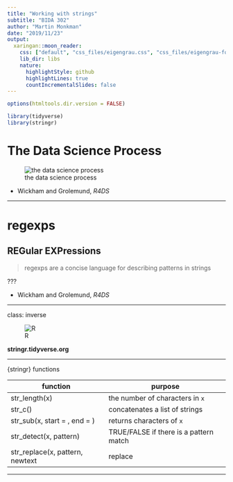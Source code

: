 ```yaml
---
title: "Working with strings"
subtitle: "BIDA 302"
author: "Martin Monkman"
date: "2019/11/23"
output:
  xaringan::moon_reader:
    css: ["default", "css_files/eigengrau.css", "css_files/eigengrau-fonts.css"]    
    lib_dir: libs
    nature:
      highlightStyle: github
      highlightLines: true
      countIncrementalSlides: false
---
```



```r
options(htmltools.dir.version = FALSE)

library(tidyverse)
library(stringr)
```

# The Data Science Process

![the data science process](../img/data-science.png)

- Wickham and Grolemund, _R4DS_


---

# regexps

## REGular EXPressions


> regexps are a concise language for describing patterns in strings


??? 

- Wickham and Grolemund, _R4DS_



---

class: inverse


![R](../img/stringr_400.png)

**stringr.tidyverse.org**


---

{stringr} functions 

| function | purpose |
| ---- | ---- |
| str_length(x)  | the number of characters in `x` |
| str_c() | concatenates a list of strings |
| str_sub(x, start = , end = ) | returns characters of `x` |
| str_detect(x, pattern) | TRUE/FALSE if there is a pattern match |
| str_replace(x, pattern, newtext | replace |


---
